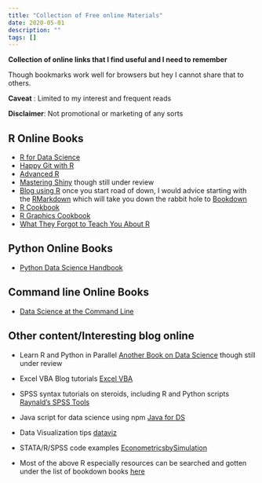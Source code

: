 ```yaml
---
title: "Collection of Free online Materials"
date: 2020-05-01
description: ""
tags: []
---
```


**Collection of online links that I find useful and I need to remember**

Though bookmarks work well for browsers but hey I cannot share that to others.

**Caveat**    : Limited to my interest and frequent reads

**Disclaimer**: Not promotional or marketing of any sorts


## R Online Books

* [R for Data Science](https://r4ds.had.co.nz/) 
* [Happy Git with R](https://happygitwithr.com/)
* [Advanced R](https://adv-r.hadley.nz/)
* [Mastering Shiny](https://mastering-shiny.org/) though still under review
* [Blog using R](https://bookdown.org/yihui/blogdown/) once you start road of down, I would advice starting with the [RMarkdown](https://bookdown.org/yihui/rmarkdown) which will take you down the rabbit hole to [Bookdown](https://bookdown.org/yihui/bookdown/)
* [R Cookbook](https://rc2e.com/)
* [R Graphics Cookbook](https://r-graphics.org/)
* [What They Forgot to Teach You About R](https://rstats.wtf/)

## Python Online Books

* [Python Data Science Handbook](https://jakevdp.github.io/PythonDataScienceHandbook/)


## Command line Online Books

* [Data Science at the Command Line](https://www.datascienceatthecommandline.com/index.html)


## Other content/Interesting blog online

* Learn R and Python in Parallel [Another Book on Data Science](https://www.anotherbookondatascience.com/) though still under review
* Excel VBA Blog tutorials [Excel VBA](https://excelmacromastery.com/vba-articles/)

* SPSS syntax tutorials on steroids, including R and Python scripts [Raynald's SPSS Tools](http://www.spsstools.net/en/)
* Java script for data science using npm [Java for DS](http://js4ds.org/)
* Data Visualization tips [dataviz](https://serialmentor.com/dataviz/balance-data-context.html)

* STATA/R/SPSS code examples [EconometricsbySimulation](http://www.econometricsbysimulation.com/)

* Most of the above R especially resources can be searched and gotten under the list of bookdown books [here](https://bookdown.org/)